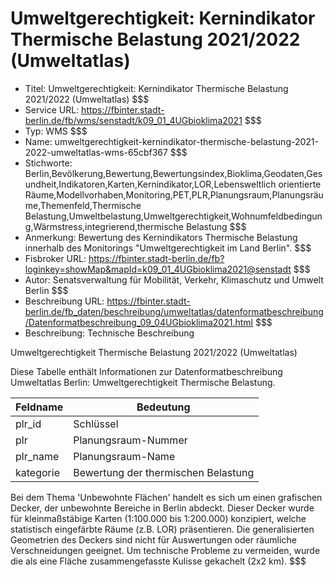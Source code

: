 # Umweltgerechtigkeit: Kernindikator Thermische Belastung 2021/2022 (Umweltatlas)
- Titel: Umweltgerechtigkeit: Kernindikator Thermische Belastung 2021/2022 (Umweltatlas) $$$
- Service URL: https://fbinter.stadt-berlin.de/fb/wms/senstadt/k09_01_4UGbioklima2021 $$$
- Typ: WMS $$$
- Name: umweltgerechtigkeit-kernindikator-thermische-belastung-2021-2022-umweltatlas-wms-65cbf367 $$$
- Stichworte: Berlin,Bevölkerung,Bewertung,Bewertungsindex,Bioklima,Geodaten,Gesundheit,Indikatoren,Karten,Kernindikator,LOR,Lebensweltlich orientierte Räume,Modellvorhaben,Monitoring,PET,PLR,Planungsraum,Planungsräume,Themenfeld,Thermische Belastung,Umweltbelastung,Umweltgerechtigkeit,Wohnumfeldbedingung,Wärmstress,integrierend,thermische Belastung $$$
- Anmerkung: Bewertung des Kernindikators Thermische Belastung innerhalb des Monitorings "Umweltgerechtigkeit im Land Berlin". $$$
- Fisbroker URL: https://fbinter.stadt-berlin.de/fb?loginkey=showMap&mapId=k09_01_4UGbioklima2021@senstadt $$$
- Autor: Senatsverwaltung für Mobilität, Verkehr, Klimaschutz und Umwelt Berlin $$$
- Beschreibung URL: https://fbinter.stadt-berlin.de/fb_daten/beschreibung/umweltatlas/datenformatbeschreibung/Datenformatbeschreibung_09_04UGbioklima2021.html $$$
- Beschreibung: Technische Beschreibung 

Umweltgerechtigkeit Thermische Belastung 2021/2022 (Umweltatlas)

Diese Tabelle enthält Informationen zur Datenformatbeschreibung Umweltatlas Berlin: Umweltgerechtigkeit Thermische Belastung.

| Feldname  | Bedeutung                           |
| --------- | ----------------------------------- |
| plr\_id   | Schlüssel                           |
| plr       | Planungsraum-Nummer                 |
| plr\_name | Planungsraum-Name                   |
| kategorie | Bewertung der thermischen Belastung |

Bei dem Thema 'Unbewohnte Flächen' handelt es sich um einen grafischen Decker, der unbewohnte Bereiche in Berlin abdeckt. Dieser Decker wurde für kleinmaßstäbige Karten (1:100.000 bis 1:200.000) konzipiert, welche statistisch eingefärbte Räume (z.B. LOR) präsentieren. Die generalisierten Geometrien des Deckers sind nicht für Auswertungen oder räumliche Verschneidungen geeignet. Um technische Probleme zu vermeiden, wurde die als eine Fläche zusammengefasste Kulisse gekachelt (2x2 km). $$$

